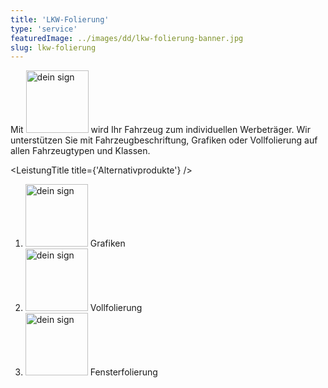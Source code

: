 ```yaml
---
title: 'LKW-Folierung'
type: 'service'
featuredImage: ../images/dd/lkw-folierung-banner.jpg
slug: lkw-folierung
---
```



<SEO title="LKW-Folierung" description="Werbung auf Ihrem LKW fällt auf! Mit unserer Hochleistungs-Folie hält Ihre Werbung bis zu 7 Jahre auf dem Fahrzeug. "></SEO>


<Banner title="LKW-Folierung" leistung="lkwFolierung" maxWidth="100" />
<LkwFolierungCards />
<LeistungTitle title={'Beschreibung'} />

Mit <img src={deinSign} alt="dein sign" width="100px"/> wird Ihr Fahrzeug zum individuellen Werbeträger. Wir unterstützen Sie mit Fahrzeugbeschriftung, Grafiken oder Vollfolierung auf allen Fahrzeugtypen und Klassen.

<CardsDescriptionFolierung />

<!--  -->

<LeistungTitle title={'Alternativprodukte'} />

<ol style={{ listStyle: 'none' }}>
  <li><img src={deinSign} alt="dein sign" width="100px"/> Grafiken</li>
  <li>
    <img src={deinSign} alt="dein sign" width="100px"/> Vollfolierung
  </li>
  <li>
    <img src={deinSign} alt="dein sign" width="100px"/> Fensterfolierung
  </li>
</ol>

